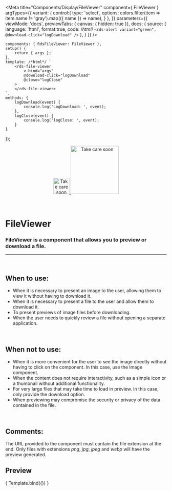 
<Meta
	title="Components/Display/FileViewer"
	component={ FileViewer }
	argTypes={{
		variant: {
			control:{
				type: 'select',
				options: colors.filter(item => item.name != 'gray').map(({ name }) => name),
			}
		},
	}}
	parameters={{
		viewMode: 'docs',
		previewTabs: { canvas: { hidden: true }},
		docs: {
			source: {
				language: 'html',
				format:true,
				code: /*html*/
`<rds-alert
	variant="green",
	@download-click="logDownload"
/>`
			},
		}
	}}
/>

	components: { RdsFileViewer: FileViewer },
	setup() {
		return { args };
	},
	template: /*html*/ `
		<rds-file-viewer
			v-bind="args"
			@download-click="logDownload"
			@close="logClose"
		>
		</rds-file-viewer>
	`,
	methods: {
		logDownload(event) {
			console.log('LogDownload: ', event);
		},
		logClose(event) {
			console.log('logClose: ', event);
		}
	}
});


<div align="center" style={{display: 'flex'}}>
    <a href="https://rahulaher.netlify.app">
        <img src="https://rahulaher.netlify.app/img/logo/glyph-black-colored.svg" alt="Take care soon" width="50" />
        <img src="https://rahulaher.netlify.app/img/logo/word-black-colored.svg" alt="Take care soon" width="150" />
    </a>
</div>

<br />
<br />

# FileViewer

###  FileViewer is a component that allows you to preview or download a file.
---
<br />

## When to use:
- When it is necessary to present an image to the user, allowing them to view it without having to download it.
- When it is necessary to present a file to the user and allow them to download it.
- To present previews of image files before downloading.
- When the user needs to quickly review a file without opening a separate application.

<br />

## When not to use:
- When it is more convenient for the user to see the image directly without having to click on the component. In this case, use the Image component.
- When the content does not require interactivity, such as a simple icon or a thumbnail without additional functionality.
- For very large files that may take time to load in preview. In this case, only provide the download option.
- When previewing may compromise the security or privacy of the data contained in the file.

<br />

## Comments:
The URL provided to the component must contain the file extension at the end. Only files with extensions _png_, _jpg_, _jpeg_ and _webp_ will have the preview generated.
<br />

## Preview

<Canvas>
	<Story
		name="FileViewer"
		args={{
			label: 'Proof of address',
			fileUrl: "https://images.pexels.com/photos/1254140/pexels-photo-1254140.jpeg",
			variant: 'green',
		}}
	>
		{ Template.bind({}) }
	</Story>
</Canvas>

<ArgsTable story="FileViewer" />